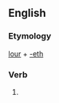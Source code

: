 ==English==

===Etymology===
[[lour]] + [[-eth]]

===Verb===
{{en-verb form}}

# {{archaic third-person singular of|lour}}